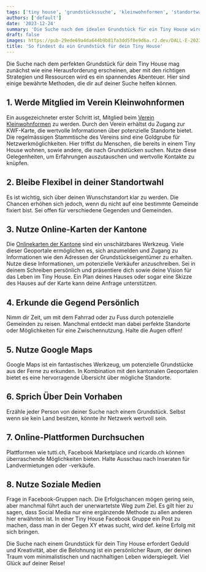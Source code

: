 ```yaml
---
tags: ['tiny house', 'grundstückssuche', 'kleinwohnformen', 'standortwahl', 'nachhaltiges wohnen']
authors: ['default']
date: '2023-12-24'
summary: 'Die Suche nach dem idealen Grundstück für ein Tiny House wird durch Mitgliedschaft im Verein Kleinwohnformen, Flexibilität bei der Standortwahl, Nutzung von Online-Karten, sowie persönliches Erkunden von Gegenden erleichtert.'
draft: false
images: https://pub-29ede69a4da644b9b81fa3dd5f8e9d6a.r2.dev/DALL·E-2023-12-24-14.17.44-A-charming-tiny-house-in-a-picturesque-rural-landscape-with-a-stylized-map-in-the-background-showing-marked-locations.-The-scene-includes-green-spaces.webp
title: 'So findest du ein Grundstück für dein Tiny House'
---
```


Die Suche nach dem perfekten Grundstück für dein Tiny House mag zunächst wie
eine Herausforderung erscheinen, aber mit den richtigen Strategien und
Ressourcen wird es ein spannendes Abenteuer. Hier sind einige bewährte
Methoden, die dir auf deiner Suche helfen können.

## 1\. Werde Mitglied im Verein Kleinwohnformen

Ein ausgezeichneter erster Schritt ist, Mitglied beim [Verein Kleinwohnformen](https://kleinwohnformen.ch/verein-kleinwohnformen-schweiz/mitgliedschaft-verein/) zu werden. Durch den Verein erhältst du Zugang
zur KWF-Karte, die wertvolle Informationen über potenzielle Standorte bietet.
Die regelmässigen Stammtische des Vereins sind eine Goldgrube für
Netzwerkmöglichkeiten. Hier triffst du Menschen, die bereits in einem Tiny
House wohnen, sowie andere, die nach Grundstücken suchen. Nutze diese
Gelegenheiten, um Erfahrungen auszutauschen und wertvolle Kontakte zu knüpfen.

## 2\. Bleibe Flexibel in deiner Standortwahl

Es ist wichtig, sich über deinen Wunschstandort klar zu werden. Die Chancen
erhöhen sich jedoch, wenn du nicht auf eine bestimmte Gemeinde fixiert bist.
Sei offen für verschiedene Gegenden und Gemeinden.

## 3\. Nutze Online-Karten der Kantone

Die [Onlinekarten der Kantone](https://www.kgk-cgc.ch/geodaten/kantonale_geoportale) sind ein unschätzbares Werkzeug. Viele
dieser Geoportale ermöglichen es, sich anzumelden und Zugang zu Informationen
wie den Adressen der Grundstückseigentümer zu erhalten. Nutze diese
Informationen, um potenzielle Verkäufer anzuschreiben. Sei in deinem Schreiben
persönlich und präsentiere dich sowie deine Vision für das Leben im Tiny
House. Ein Plan deines Hauses oder sogar eine Skizze des Hauses auf der Karte
kann deine Anfrage unterstützen.

## 4\. Erkunde die Gegend Persönlich

Nimm dir Zeit, um mit dem Fahrrad oder zu Fuss durch potenzielle Gemeinden zu
reisen. Manchmal entdeckt man dabei perfekte Standorte oder Möglichkeiten für
eine Zwischennutzung. Halte die Augen offen!

## 5\. Nutze Google Maps

Google Maps ist ein fantastisches Werkzeug, um potenzielle Grundstücke aus der
Ferne zu erkunden. In Kombination mit den kantonalen Geoportalen bietet es
eine hervorragende Übersicht über mögliche Standorte.

## 6\. Sprich Über Dein Vorhaben

Erzähle jeder Person von deiner Suche nach einem Grundstück. Selbst wenn sie
kein Land besitzen, könnte ihr Netzwerk wertvoll sein.

## 7\. Online-Plattformen Durchsuchen

Plattformen wie tutti.ch, Facebook Marketplace und ricardo.ch können
überraschende Möglichkeiten bieten. Halte Ausschau nach Inseraten für
Landvermietungen oder -verkäufe.

## 8\. Nutze Soziale Medien

Frage in Facebook-Gruppen nach. Die Erfolgschancen mögen gering sein, aber
manchmal führt auch der unerwartetste Weg zum Ziel. Es gilt hier zu sagen,
dass Social Media nur eine ergänzende Methode zu allen anderen hier erwähnten
ist. In einer Tiny House Facebook Gruppe ein Post zu machen, dass man in der
Gegen XY etwas sucht, wird def. keine Erfolg mit sich bringen.

Die Suche nach einem Grundstück für dein Tiny House erfordert Geduld und
Kreativität, aber die Belohnung ist ein persönlicher Raum, der deinen Traum
vom minimalistischen und nachhaltigen Leben widerspiegelt. Viel Glück auf
deiner Reise!
